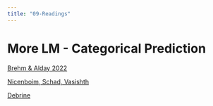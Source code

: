 ```yaml
---
title: "09-Readings"
---
```

#  More LM - Categorical Prediction

[Brehm & Alday 2022](/readings_pdf/contrast_coding.pdf)

[Nicenboim, Schad, Vasishth](https://vasishth.github.io/bayescogsci/book/ch-contr.html)


[Debrine](https://debruine.github.io/faux/dev/articles/contrasts.html)

